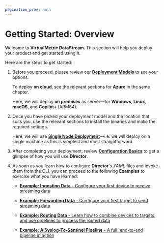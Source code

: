 ```yaml
---
pagination_prev: null
---
```


# Getting Started: Overview

Welcome to **VirtualMetric DataStream**. This section will help you deploy your product and get started using it.

Here are the steps to get started:

1. Before you proceed, please review our [**Deployment Models**](./deployment/index.mdx#models) to see your options.

    To deploy **on cloud**, see the relevant sections for **Azure** in the same chapter.

    Here, we will deploy **on premises** as server&mdash;for **Windows**, **Linux**, **macOS**, and **Copilot+** (ARM64).

3. Once you have picked your deployment model and the location that suits you, use the relevant sections to install the binaries and make the required settings.

    Here, we will use [**Single Node Deployment**](./single-node-deployment.mdx)&mdash;i.e. we will deploy on a single machine as this is simplest and most straightforward.

4. After completing your deployment, review [**Configuration Basics**](./configuration-basics.mdx) to get a glimpse of how you will use **Director**.

5. As soon as you learn how to configure **Director**'s _YAML_ files and invoke them from the CLI, you can proceed to the following **Examples** to exercise what you have learned:

    - [**Example: Ingesting Data** - Configure your first device to receive streaming data](./example-ingesting-data.mdx)

    - [**Example: Forwarding Data** - Configure your first target to send streaming data](./example-forwarding-data.mdx)

    - [**Example: Routing Data** - Learn how to combine devices to targets, and use pipelines to process the routed data](./example-routing-data.mdx)

    - [**Example: A Syslog-To-Sentinel Pipeline** - A full, end-to-end pipeline in action](./example-a-syslog-to-sentinel-pipeline.mdx)

